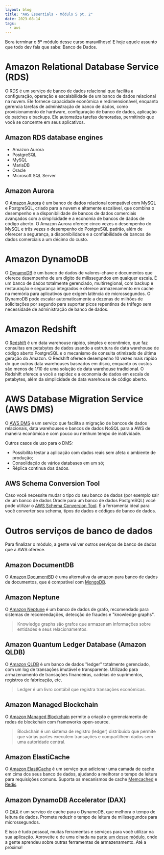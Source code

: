 ```yaml
---
layout: blog
title: "AWS Essentials - Módulo 5 pt. 2"
date: 2023-08-14
tags:
  - aws
---
```


Bora terminar o 5º módulo desse curso maravilhoso! E hoje aquele assunto que todo dev fala que sabe: Banco de Dados. 

# Amazon Relational Database Service (RDS)

O [RDS](https://aws.amazon.com/rds/) é um serviço de banco de dados relacional que facilita a configuração, operação e escalabilidade de um banco de dados relacional na nuvem. Ele fornece capacidade econômica e redimensionável, enquanto gerencia tarefas de administração de banco de dados, como provisionamento de hardware, configuração de banco de dados, aplicação de patches e backups. Ele automatiza tarefas demoradas, permitindo que você se concentre em seus aplicativos.

## Amazon RDS database engines

- Amazon Aurora
- PostgreSQL
- MySQL
- MariaDB
- Oracle
- Microsoft SQL Server

## Amazon Aurora

O [Amazon Aurora](https://aws.amazon.com/rds/aurora/) é um banco de dados relacional compatível com MySQL e PostgreSQL, criado para a nuvem e altamente escalável, que combina o desempenho e a disponibilidade de bancos de dados comerciais avançados com a simplicidade e a economia de bancos de dados de código aberto. 
O Amazon Aurora oferece cinco vezes o desempenho do MySQL e três vezes o desempenho do PostgreSQL padrão, além de oferecer a segurança, a disponibilidade e a confiabilidade de bancos de dados comerciais a um décimo do custo.

# Amazon DynamoDB

O [DynamoDB](https://aws.amazon.com/dynamodb/) é um banco de dados de valores-chave e documentos que oferece desempenho de um dígito de milissegundos em qualquer escala. É um banco de dados totalmente gerenciado, multirregional, com backup e restauração e segurança integrados e oferece armazenamento em cache na memória para aplicativos que exigem latência de microssegundos. O DynamoDB pode escalar automaticamente a dezenas de milhões de solicitações por segundo para suportar picos repentinos de tráfego sem necessidade de administração de banco de dados.

# Amazon Redshift

O [Redshift](https://aws.amazon.com/redshift/) é um data warehouse rápido, simples e econômico, que faz consultas em petabytes de dados usando a estrutura de data warehouse de código aberto PostgreSQL e o mecanismo de consulta otimizado de última geração do Amazon. O Redshift oferece desempenho 10 vezes mais rápido do que outros data warehouses baseados em disco, enquanto os custos são menos de 1/10 de uma solução de data warehouse tradicional. O Redshift oferece a você a rapidez e a economia de dados em escala de petabytes, além da simplicidade de data warehouse de código aberto.

# AWS Database Migration Service (AWS DMS)

O [AWS DMS](https://aws.amazon.com/dms/) é um serviço que facilita a migração de bancos de dados relacionais, data warehouses e bancos de dados NoSQL para a AWS de maneira econômica e com pouco ou nenhum tempo de inatividade.

Outros casos de uso para o DMS:
- Possibilita testar a aplicação com dados reais sem afeta o ambiente de produção;
- Consolidação de vários databases em um só;
- Réplica continua dos dados.

## AWS Schema Conversion Tool

Caso você necessite mudar o tipo do seu banco de dados (por exemplo sair de um banco de dados Oracle para um banco de dados PostgreSQL) você pode utilizar o [AWS Schema Conversion Tool](https://aws.amazon.com/pt/dms/schema-conversion-tool/). É a ferramenta ideal para você converter seu schema, tipos de dados e códigos de banco de dados.

# Outros serviços de banco de dados

Para finalizar o módulo, a gente vai ver outros serviços de banco de dados que a AWS oferece.

## Amazon DocumentDB

O [Amazon DocumentBD](https://aws.amazon.com/documentdb/) é uma alternativa da amazon para banco de dados de documentos, que é compatível com [MongoDB](https://www.mongodb.com/).

## Amazon Neptune

O [Amazon Neptune](https://aws.amazon.com/neptune/) é um banco de dados de grafo, recomendado para sistemas de recomendações, detecção de fraudes e "knowledge graphs".

> Knowledge graphs são grafos que armazenam informações sobre entidades e seus relacionamentos.

## Amazon Quantum Ledger Database (Amazon QLDB)

O [Amazon QLDB](https://aws.amazon.com/qldb/) é um banco de dados "ledger" totalmente gerenciado, com um log de transações imutável e transparente. Utilizado para armazenamento de transações financeiras, cadeias de suprimentos, registros de fabricação, etc.

> Ledger é um livro contábil que registra transações econômicas.

## Amazon Managed Blockchain

O [Amazon Managed Blockchain](https://aws.amazon.com/managed-blockchain/) permite a criação e gerenciamento de redes de blockchain com frameworks open-source.

> Blockchain é um sistema de registro (ledger) distribuído que permite que várias partes executem transações e compartilhem dados sem uma autoridade central.

## Amazon ElastiCache

O [Amazon ElastiCache](https://aws.amazon.com/elasticache/) é um serviço que adicionar uma camada de cache em cima dos seus banco de dados, ajudando a melhorar o tempo de leitura para requisições comuns. Suporta os mecanismos de cache [Memcached](https://memcached.org/) e [Redis](https://redis.io/).

## Amazon DynamoDB Accelerator (DAX)

O [DAX](https://aws.amazon.com/dynamodb/dax/) é um serviço de cache para o DynamoDB, que melhora o tempo de leitura de dados. Promete reduzir o tempo de leitura de milissegundos para microssegundos.

E isso é tudo pessoal, muitas ferramentas e serviços para você utilizar na sua aplicação. Aproveite e de uma olhada na [parte um desse módulo](/post/modulo-5-aws-essentials/), onde a gente aprendeu sobre outras ferramentas de armazenamento. Até a próxima!
